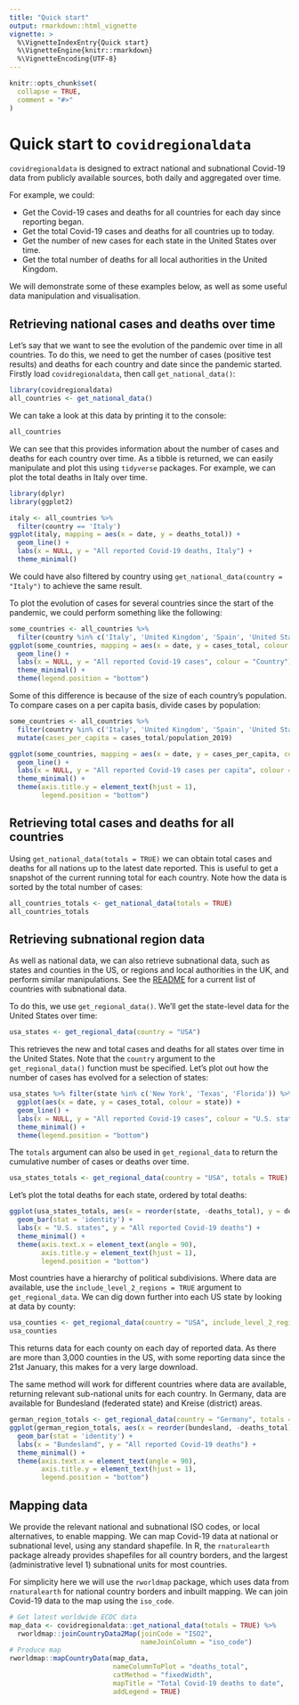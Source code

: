 ```yaml
---
title: "Quick start"
output: rmarkdown::html_vignette
vignette: >
  %\VignetteIndexEntry{Quick start}
  %\VignetteEngine{knitr::rmarkdown}
  %\VignetteEncoding{UTF-8}
---
```


```r
knitr::opts_chunk$set(
  collapse = TRUE,
  comment = "#>"
)
```

# Quick start to `covidregionaldata`

`covidregionaldata` is designed to extract national and subnational Covid-19 data from publicly available sources, both daily and aggregated over time.

For example, we could:

* Get the Covid-19 cases and deaths for all countries for each day since reporting began.
* Get the total Covid-19 cases and deaths for all countries up to today.
* Get the number of new cases for each state in the United States over time.
* Get the total number of deaths for all local authorities in the United Kingdom.

We will demonstrate some of these examples below, as well as some useful data manipulation and visualisation.

## Retrieving national cases and deaths over time

Let's say that we want to see the evolution of the pandemic over time in all countries. To do this, we need to get the number of cases (positive test results) and deaths for each country and date since the pandemic started. Firstly load `covidregionaldata`, then call `get_national_data()`:

```r
library(covidregionaldata)
all_countries <- get_national_data()
```

We can take a look at this data by printing it to the console:

```r
all_countries
```

We can see that this provides information about the number of cases and deaths for each country over time. As a tibble is returned, we can easily manipulate and plot this using `tidyverse` packages. For example, we can plot the total deaths in Italy over time.

```r
library(dplyr)
library(ggplot2)

italy <- all_countries %>%
  filter(country == 'Italy')
ggplot(italy, mapping = aes(x = date, y = deaths_total)) +
  geom_line() +
  labs(x = NULL, y = "All reported Covid-19 deaths, Italy") +
  theme_minimal()
```

We could have also filtered by country using `get_national_data(country = "Italy")` to achieve the same result.

To plot the evolution of cases for several countries since the start of the pandemic, we could perform something like the following:

```r
some_countries <- all_countries %>%
  filter(country %in% c('Italy', 'United Kingdom', 'Spain', 'United States'))
ggplot(some_countries, mapping = aes(x = date, y = cases_total, colour = country)) +
  geom_line() +
  labs(x = NULL, y = "All reported Covid-19 cases", colour = "Country") +
  theme_minimal() +
  theme(legend.position = "bottom")
```

Some of this difference is because of the size of each country's population. To compare cases on a per capita basis, divide cases by  population:

```r
some_countries <- all_countries %>%
  filter(country %in% c('Italy', 'United Kingdom', 'Spain', 'United States')) %>%
  mutate(cases_per_capita = cases_total/population_2019)

ggplot(some_countries, mapping = aes(x = date, y = cases_per_capita, colour = country)) +
  geom_line() +
  labs(x = NULL, y = "All reported Covid-19 cases per capita", colour = "Country") +
  theme_minimal() +
  theme(axis.title.y = element_text(hjust = 1),
        legend.position = "bottom")
```

## Retrieving total cases and deaths for all countries

Using `get_national_data(totals = TRUE)` we can obtain total cases and deaths for all nations up to the latest date reported. This is useful to get a snapshot of the current running total for each country. Note how the data is sorted by the total number of cases:

```r
all_countries_totals <- get_national_data(totals = TRUE)
all_countries_totals
```

## Retrieving subnational region data

As well as national data, we can also retrieve subnational data, such as states and counties in the US, or regions and local authorities in the UK, and perform similar manipulations. See the [README](https://epiforecasts.io/covidregionaldata/) for a current list of countries with subnational data.

To do this, we use `get_regional_data()`. We'll get the state-level data for the United States over time:

```r
usa_states <- get_regional_data(country = "USA")
```

This retrieves the new and total cases and deaths for all states over time in the United States. Note that the `country` argument to the `get_regional_data()` function must be specified. Let's plot out how the number of cases has evolved for a selection of states:

```r
usa_states %>% filter(state %in% c('New York', 'Texas', 'Florida')) %>%
  ggplot(aes(x = date, y = cases_total, colour = state)) + 
  geom_line() +
  labs(x = NULL, y = "All reported Covid-19 cases", colour = "U.S. state") +
  theme_minimal() +
  theme(legend.position = "bottom")
```
The `totals` argument can also be used in `get_regional_data` to return the cumulative number of cases or deaths over time.

```r
usa_states_totals <- get_regional_data(country = "USA", totals = TRUE)
```

Let's plot the total deaths for each state, ordered by total deaths:

```r
ggplot(usa_states_totals, aes(x = reorder(state, -deaths_total), y = deaths_total)) +
  geom_bar(stat = 'identity') +
  labs(x = "U.S. states", y = "All reported Covid-19 deaths") +
  theme_minimal() +
  theme(axis.text.x = element_text(angle = 90),
        axis.title.y = element_text(hjust = 1),
        legend.position = "bottom")
```

Most countries have a hierarchy of political subdivisions. Where data are available, use the `include_level_2_regions = TRUE` argument to `get_regional_data`. We can dig down further into each US state by looking at data by county:

```r
usa_counties <- get_regional_data(country = "USA", include_level_2_regions = TRUE)
usa_counties
```

This returns data for each county on each day of reported data. As there are more than 3,000 counties in the US, with some reporting data since the 21st January, this makes for a very large download.

The same method will work for different countries where data are available, returning relevant sub-national units for each country. In Germany, data are available for Bundesland (federated state) and Kreise (district) areas.

```r
german_region_totals <- get_regional_data(country = "Germany", totals = TRUE)
ggplot(german_region_totals, aes(x = reorder(bundesland, -deaths_total), y = deaths_total)) +
  geom_bar(stat = 'identity') +
  labs(x = "Bundesland", y = "All reported Covid-19 deaths") +
  theme_minimal() +
  theme(axis.text.x = element_text(angle = 90),
        axis.title.y = element_text(hjust = 1),
        legend.position = "bottom") 
```

## Mapping data

We provide the relevant national and subnational ISO codes, or local alternatives, to enable mapping.  We can map Covid-19 data at national or subnational level, using any standard shapefile. In R, the `rnaturalearth` package already provides shapefiles for all country borders, and the largest (administrative level 1) subnational units for most countries.

For simplicity here we will use the `rworldmap` package, which uses data from `rnaturalearth` for national country borders and inbuilt mapping. We can join Covid-19 data to the map using the `iso_code`.

```r
# Get latest worldwide ECDC data
map_data <- covidregionaldata::get_national_data(totals = TRUE) %>%
  rworldmap::joinCountryData2Map(joinCode = "ISO2", 
                                 nameJoinColumn = "iso_code")
# Produce map
rworldmap::mapCountryData(map_data,
                          nameColumnToPlot = "deaths_total",
                          catMethod = "fixedWidth",
                          mapTitle = "Total Covid-19 deaths to date",
                          addLegend = TRUE)
```


